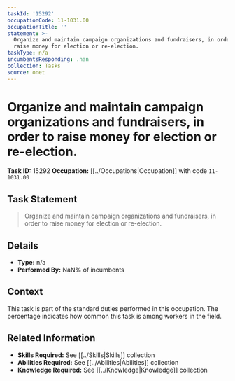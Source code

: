 ```yaml
---
taskId: '15292'
occupationCode: 11-1031.00
occupationTitle: ''
statement: >-
  Organize and maintain campaign organizations and fundraisers, in order to
  raise money for election or re-election.
taskType: n/a
incumbentsResponding: .nan
collection: Tasks
source: onet
---
```

# Organize and maintain campaign organizations and fundraisers, in order to raise money for election or re-election.

**Task ID:** 15292
**Occupation:** [[../Occupations|Occupation]] with code `11-1031.00`

## Task Statement

> Organize and maintain campaign organizations and fundraisers, in order to raise money for election or re-election.

## Details

- **Type:** n/a
- **Performed By:** NaN% of incumbents

## Context

This task is part of the standard duties performed in this occupation. The percentage indicates how common this task is among workers in the field.

## Related Information

- **Skills Required:** See [[../Skills|Skills]] collection
- **Abilities Required:** See [[../Abilities|Abilities]] collection
- **Knowledge Required:** See [[../Knowledge|Knowledge]] collection
